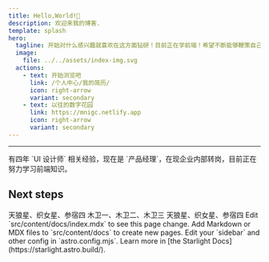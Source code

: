 ```yaml
---
title: Hello,World!👋
description: 欢迎来我的博客.
template: splash
hero:
  tagline: 开始对什么感兴趣就喜欢在这方面钻研！目前正在学前端！希望不断能够鞭策自己，日拱一卒！一起学习进步！
  image:
    file: ../../assets/index-img.svg
  actions:
    - text: 开始浏览吧
      link: /个人中心/我的简历/
      icon: right-arrow
      variant: secondary
    - text: 以往的数字花园
      link: https://mnigc.netlify.app
      icon: right-arrow
      variant: secondary
---
```


<hr/>
有四年 `UI 设计师` 相关经验，现在是 `产品经理`，在现企业内部转岗，目前正在努力学习前端知识。

## Next steps

<CardGrid>
  <Card title="恒星">
    天狼星、织女星、参宿四
  </Card>
  <Card title="卫星" icon="moon">
    木卫一、木卫二、木卫三
  </Card>
  <Card title="恒星" icon="star">
    天狼星、织女星、参宿四
  </Card>
</CardGrid>

<CardGrid stagger>
	<Card title="Update content" icon="pencil">
		Edit `src/content/docs/index.mdx` to see this page change.
	</Card>
	<Card title="Add new content" icon="add-document">
		Add Markdown or MDX files to `src/content/docs` to create new pages.
	</Card>
	<Card title="Configure your site" icon="setting">
		Edit your `sidebar` and other config in `astro.config.mjs`.
	</Card>
	<Card title="Read the docs" icon="open-book">
		Learn more in [the Starlight Docs](https://starlight.astro.build/).
	</Card>
</CardGrid>
